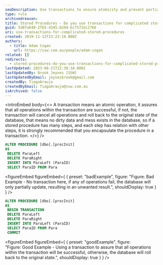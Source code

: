 ```yaml
---
seoDescription: Use transactions to ensure atomicity and prevent partial updates when executing complicated stored procedures.
type: rule
archivedreason:
title: Stored Procedures - Do you use transactions for complicated stored procedures?
guid: 5d8fa649-2fb5-4345-b244-bc7572ec2766
uri: use-transactions-for-complicated-stored-procedures
created: 2019-11-12T23:23:19.000Z
authors:
  - title: Adam Cogan
    url: https://ssw.com.au/people/adam-cogan
related: []
redirects:
  - stored-procedures-do-you-use-transactions-for-complicated-stored-procedures
lastUpdated: 2023-08-21T22:38:18.000Z
lastUpdatedBy: Brook Jeynes [SSW]
lastUpdatedByEmail: jeynesbrook@gmail.com
createdBy: TiagoAraujo
createdByEmail: TiagoAraujo@ssw.com.au
isArchived: false
---
```


<introEmbed
  body={<>
A transaction means an atomic operation, it assures that all operations within the transaction are successful, if not, the transaction will cancel all operations and roll back to the original state of the database, that means no dirty data and mess exists in the database, so if a stored procedure has many steps, and each step has relation with other steps, it is strongly recommended that you encapsulate the procedure in a transaction.
  </>}
/>
```sql
ALTER PROCEDURE [dbo].[procInit]
AS
 DELETE ParaLeft
 DELETE ParaRight
 INSERT INTO ParaLeft (ParaID)
 SELECT ParaID FROM Para
```
<figureEmbed figureEmbed={ {
  preset: "badExample",
  figure: "Figure: Bad Example - No transaction here, if any of operations fail, the database will only partially update, resulting in an unwanted result.",
  shouldDisplay: true
} } />


```sql
ALTER PROCEDURE [dbo].[procInit]
AS
 BEGIN TRANSACTION
 DELETE ParaLeft
 DELETE ParaRight
 INSERT INTO ParaLeft (ParaID)
 SELECT ParaID FROM Para
 COMMIT
```
<figureEmbed figureEmbed={ {
  preset: "goodExample",
  figure: "Figure: Good Example - Using a transaction to assure that all operations within the transaction will be successful, otherwise, the database will roll back to the original state.",
  shouldDisplay: true
} } />
